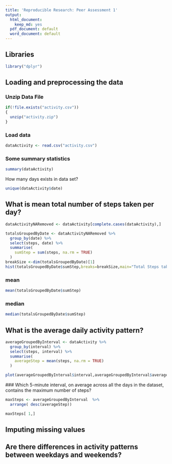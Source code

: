 ```yaml
---
title: 'Reproducible Research: Peer Assessment 1'
output:
  html_document:
    keep_md: yes
  pdf_document: default
  word_document: default
---
```


## Libraries 
```r
library("dplyr")
```




## Loading and preprocessing the data
### Unzip Data File
```r
if(!file.exists("activity.csv"))
{
  unzip("activity.zip")
}
```
### Load data
```r
dataActivity <- read.csv("activity.csv")
```


### Some summary statistics
```r
summary(dataActivity)
```

How many days exists in data set?

```r
unique(dataActivity$date)
```




## What is mean total number of steps taken per day?


```r
dataActivityNARemoved <- dataActivity[complete.cases(dataActivity),]

totalsGroupedByDate <- dataActivityNARemoved %>%
  group_by(date) %>%
  select(steps, date) %>%
  summarise(
    sumStep = sum(steps, na.rm = TRUE)
  ) 
breakSize <-dim(totalsGroupedByDate)[1]
hist(totalsGroupedByDate$sumStep,breaks=breakSize,main="Total Steps taken each day",ylab="totalSteps",xlab="date")
```

### mean 
```r
mean(totalsGroupedByDate$sumStep)
```

### median 

```r
median(totalsGroupedByDate$sumStep)
```



## What is the average daily activity pattern?
```r
averageGroupedByInterval <- dataActivity %>%
  group_by(interval) %>%
  select(steps, interval) %>%
  summarise(
    averageStep = mean(steps, na.rm = TRUE)
  ) 

plot(averageGroupedByInterval$interval,averageGroupedByInterval$averageStep,type="l",xlab="intervals",ylab="average steps for every day",main="average number of steps taken each 5 minute interval")

```
### Which 5-minute interval, on average across all the days in the dataset, contains the maximum number of steps?
```r
maxSteps <- averageGroupedByInterval  %>%
  arrange( desc(averageStep)) 

maxSteps[ 1,]
```

## Imputing missing values



## Are there differences in activity patterns between weekdays and weekends?
